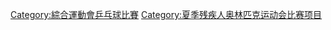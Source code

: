 {{Commons category|Table tennis at the Summer Paralympics}}

[[Category:綜合運動會乒乓球比賽‎|Category:綜合運動會乒乓球比賽‎]]
[[Category:夏季残疾人奥林匹克运动会比赛项目|Category:夏季残疾人奥林匹克运动会比赛项目]]
